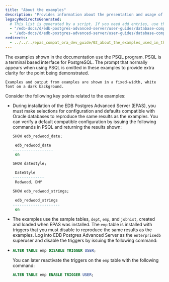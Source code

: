 ```yaml
---
title: "About the examples"
description: "Provides information about the presentation and usage of the examples used in the documentation"
legacyRedirectsGenerated:
  # This list is generated by a script. If you need add entries, use the `legacyRedirects` key.
  - "/edb-docs/d/edb-postgres-advanced-server/user-guides/database-compatibility-for-oracle-developers-guide/9.6/Database_Compatibility_for_Oracle_Developers_Guide_v9.6.1.007.html"
  - "/edb-docs/d/edb-postgres-advanced-server/user-guides/database-compatibility-for-oracle-developers-guide/9.5/Database_Compatibility_for_Oracle_Developers_Guide.1.007.html"
redirects:
  - ../../../epas_compat_ora_dev_guide/02_about_the_examples_used_in_this_guide #generated for docs/epas/reorg-role-use-case-mode
---
```


<div id="about_the_examples_used_in_this_guide" class="registered_link"></div>

The examples shown in the documentation use the PSQL program. PSQL is a terminal based interface for PostgreSQL. The prompt that normally appears when using PSQL is omitted in these examples to provide extra clarity for the point being demonstrated.

```text
Examples and output from examples are shown in a fixed-width, white font on a dark background.
```

Consider the following key points related to the examples:

-   During installation of the EDB Postgres Advanced Server (EPAS), you must make selections for configuration and defaults compatible with Oracle databases to reproduce the same results as the examples. You can verify a default compatible configuration by issuing the following commands in PSQL and returning the results shown:

    ```sql
    SHOW edb_redwood_date;

     edb_redwood_date
    ------------------
     on

    SHOW datestyle;

     DateStyle
    --------------
     Redwood, DMY

    SHOW edb_redwood_strings;

     edb_redwood_strings
    ---------------------
     on
    ```

-   The examples use the sample tables, `dept`, `emp`, and `jobhist`, created and loaded when EPAS was installed. The `emp` table is installed with triggers that you must disable to reproduce the same results as the examples. Log into EDB Postgres Advanced Server as the `enterprisedb` superuser and disable the triggers by issuing the following command:
-   
    ```sql
    ALTER TABLE emp DISABLE TRIGGER USER;
    ```
    
    You can later reactivate the triggers on the `emp` table with the following command:
    
    ```sql
    ALTER TABLE emp ENABLE TRIGGER USER;
    ```

